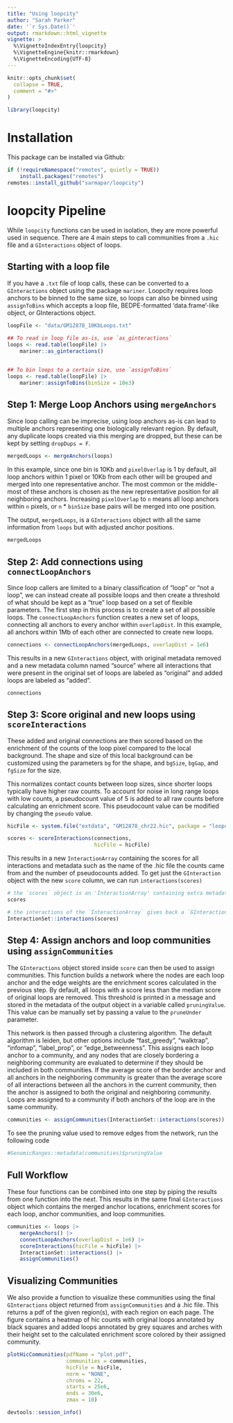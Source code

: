 ```yaml
---
title: "Using loopcity"
author: "Sarah Parker"
date: '`r Sys.Date()`'
output: rmarkdown::html_vignette
vignette: >
  %\VignetteIndexEntry{loopcity}
  %\VignetteEngine{knitr::rmarkdown}
  %\VignetteEncoding{UTF-8}
---
```


```r
knitr::opts_chunk$set(
  collapse = TRUE,
  comment = "#>"
)
```

```r
library(loopcity)
```

# Installation

This package can be installed via Github:

```r
if (!requireNamespace("remotes", quietly = TRUE))
    install.packages("remotes")
remotes::install_github("sarmapar/loopcity")
```

# loopcity Pipeline

While `loopcity` functions can be used in isolation, they are more powerful used in sequence. There are 4 main steps to call communities from a `.hic` file and a `GInteractions` object of loops.

## Starting with a loop file

If you have a `.txt` file of loop calls, these can be converted to a `GInteractions` object using the package `mariner`. Loopcity requires loop anchors to be binned to the same size, so loops can also be binned using `assignToBins` which accepts a loop file, BEDPE-formatted 'data.frame'-like object, or GInteractions object.

```r
loopFile <- "data/GM12878_10KbLoops.txt"

## To read in loop file as-is, use `as_ginteractions`
loops <- read.table(loopFile) |>
    mariner::as_ginteractions()


## To bin loops to a certain size, use `assignToBins`
loops <- read.table(loopFile) |>
    mariner::assignToBins(binSize = 10e3)

```

## Step 1: Merge Loop Anchors using `mergeAnchors`

Since loop calling can be imprecise, using loop anchors as-is can lead to multiple anchors representing one biologically relevant region. By default, any duplicate loops created via this merging are dropped, but these can be kept by setting `dropDups = F`.

```r
mergedLoops <- mergeAnchors(loops)
```

In this example, since one bin is 10Kb and `pixelOverlap` is 1 by default, all loop anchors within 1 pixel or 10Kb from each other will be grouped and merged into one representative anchor. The most common or the middle-most of these anchors is chosen as the new representative position for all neighboring anchors. Increasing `pixelOverlap` to `n` means all loop anchors within `n` pixels, or `n` * `binSize` base pairs will be merged into one position. 

The output, `mergedLoops`, is a `GInteractions` object with all the same information from `loops` but with adjusted anchor positions.

```r
mergedLoops
```

## Step 2: Add connections using `connectLoopAnchors`

Since loop callers are limited to a binary classification of "loop" or "not a loop", we can instead create all possible loops and then create a threshold of what should be kept as a "true" loop based on a set of flexible parameters. The first step in this process is to create a set of all possible loops. The `connectLoopAnchors` function creates a new set of loops, connecting all anchors to every anchor within `overlapDist`. In this example, all anchors within 1Mb of each other are connected to create new loops.


```r
connections <- connectLoopAnchors(mergedLoops, overlapDist = 1e6)
```

This results in a new `GInteractions` object, with original metadata removed and a new metadata column named "source" where all interactions that were present in the original set of loops are labeled as "original" and added loops are labeled as "added".

```r
connections
```

## Step 3: Score original and new loops using `scoreInteractions`

These added and original connections are then scored based on the enrichment of the counts of the loop pixel compared to the local background. The shape and size of this local background can be customized using the parameters `bg` for the shape, and `bgSize`, `bgGap`, and `fgSize` for the size. 

This normalizes contact counts between loop sizes, since shorter loops typically have higher raw counts. To account for noise in long range loops with low counts, a pseudocount value of 5 is added to all raw counts before calculating an enrichment score. This pseudocount value can be modified by changing the `pseudo` value. 

```r
hicFile <- system.file("extdata", "GM12878_chr22.hic", package = "loopcity")

scores <- scoreInteractions(connections,
                            hicFile = hicFile)
```
This results in a new `InteractionArray` containing the scores for all interactions and metadata such as the name of the .hic file the counts came from and the number of pseudocounts added. To get just the `GInteraction` object with the new `score` column, we can run `interactions(scores)`
```r
# the `scores` object is an 'InteractionArray' containing extra metadata information
scores 
```

```r
# the interactions of the `InteractionArray` gives back a `GInteractions` object
InteractionSet::interactions(scores)
```

## Step 4: Assign anchors and loop communities using `assignCommunities`

The `GInteractions` object stored inside `score` can then be used to assign communities. This function builds a network where the nodes are each loop anchor and the edge weights are the enrichment scores calculated in the previous step. By default, all loops with a score less than the median score of original loops are removed. This threshold is printed in a message and stored in the metadata of the output object in a variable called `pruningValue`. This value can be manually set by passing a value to the `pruneUnder` parameter.

This network is then passed through a clustering algorithm. The default algorithm is leiden, but other options include "fast_greedy", "walktrap", "infomap", "label_prop", or "edge_betweenness". This assigns each loop anchor to a community, and any nodes that are closely bordering a neighboring community are evaluated to determine if they should be included in both communities. If the average score of the border anchor and all anchors in the neighboring community is greater than the average score of all interactions between all the anchors in the current community, then the anchor is assigned to both the original and neighboring community. Loops are assigned to a community if both anchors of the loop are in the same community. 

```r
communities <- assignCommunities(InteractionSet::interactions(scores))
```

To see the pruning value used to remove edges from the network, run the following code
```r
#GenomicRanges::metadata(communities)$pruningValue
```

## Full Workflow

These four functions can be combined into one step by piping the results from one function into the next. This results in the same final `GInteractions` object which contains the merged anchor locations, enrichment scores for each loop, anchor communities, and loop communities.

```r
communities <- loops |>
    mergeAnchors() |>
    connectLoopAnchors(overlapDist = 1e6) |>
    scoreInteractions(hicFile = hicFile) |>
    InteractionSet::interactions() |>
    assignCommunities()
```


## Visualizing Communities
We also provide a function to visualize these communities using the final `GInteractions` object returned from `assignCommunities` and a .hic file. This returns a pdf of the given region(s), with each region on each page. The figure contains a heatmap of hic counts with original loops annotated by black squares and added loops annotated by grey squares and arches with their height set to the calculated enrichment score colored by their assigned community.

```r
plotHicCommunities(pdfName = "plot.pdf", 
                   communities = communities, 
                   hicFile = hicFile,
                   norm = "NONE",
                   chroms = 22, 
                   starts = 25e6, 
                   ends = 30e6,
                   zmax = 10)
```

```r
devtools::session_info()
```
